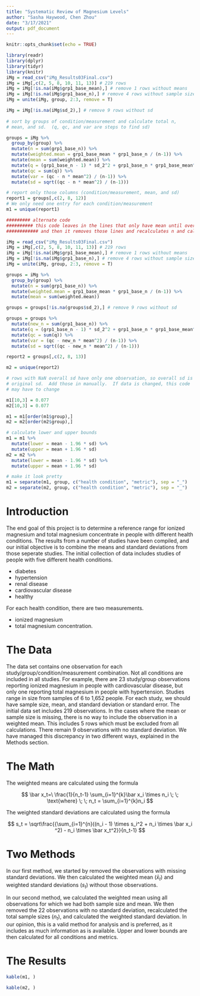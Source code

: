 ```yaml
---
title: "Systematic Review of Magnesium Levels"
author: "Sasha Haywood, Chen Zhou"
date: "3/17/2021"
output: pdf_document
---
```


```r
knitr::opts_chunk$set(echo = TRUE)
```

```r
library(readr)
library(dplyr)
library(tidyr)
library(knitr)
iMg = read_csv("iMg_Results03Final.csv")
iMg = iMg[,c(2, 5, 8, 10, 11, 13)] # 219 rows
iMg = iMg[!is.na(iMg$grp1_base_mean),] # remove 1 rows without means
iMg = iMg[!is.na(iMg$grp1_base_n),] # remove 4 rows without sample sizes
iMg = unite(iMg, group, 2:3, remove = T)

iMg = iMg[!is.na(iMg$sd_2),] # remove 9 rows without sd
  
# sort by groups of condition/measurement and calculate total n,
# mean, and sd.  (q, qc, and var are steps to find sd)

groups = iMg %>%
  group_by(group) %>%
  mutate(n = sum(grp1_base_n)) %>%
  mutate(weighted.mean = grp1_base_mean * grp1_base_n / (n-1)) %>%
  mutate(mean = sum(weighted.mean)) %>%
  mutate(q = (grp1_base_n - 1) * sd_2^2 + grp1_base_n * grp1_base_mean^2) %>%
  mutate(qc = sum(q)) %>%
  mutate(var = (qc - n * mean^2) / (n-1)) %>%
  mutate(sd = sqrt((qc - n * mean^2) / (n-1)))

# report only those columns (condition/measurement, mean, and sd)
report1 = groups[,c(2, 8, 12)]
# We only need one entry for each condition/measurement
m1 = unique(report1)

######### alternate code 
########## this code leaves in the lines that only have mean until overall mean has been calculated
############ and then it removes those lines and recalculates n and calculates overall sd

iMg = read_csv("iMg_Results03Final.csv")
iMg = iMg[,c(2, 5, 8, 10, 11, 13)] # 219 rows
iMg = iMg[!is.na(iMg$grp1_base_mean),] # remove 1 rows without means
iMg = iMg[!is.na(iMg$grp1_base_n),] # remove 4 rows without sample sizes
iMg = unite(iMg, group, 2:3, remove = T)

groups = iMg %>%
  group_by(group) %>%
  mutate(n = sum(grp1_base_n)) %>%
  mutate(weighted.mean = grp1_base_mean * grp1_base_n / (n-1)) %>%
  mutate(mean = sum(weighted.mean))

groups = groups[!is.na(groups$sd_2),] # remove 9 rows without sd

groups = groups %>%
  mutate(new_n = sum(grp1_base_n)) %>%
  mutate(q = (grp1_base_n - 1) * sd_2^2 + grp1_base_n * grp1_base_mean^2) %>%
  mutate(qc = sum(q)) %>%
  mutate(var = (qc - new_n * mean^2) / (n-1)) %>%
  mutate(sd = sqrt((qc - new_n * mean^2) / (n-1)))

report2 = groups[,c(2, 8, 13)]

m2 = unique(report2)

# rows with NaN overall sd have only one observation, so overall sd is same as 
# original sd.  Add those in manually.  If data is changed, this code 
# may have to change

m1[10,3] = 0.077
m2[10,3] = 0.077

m1 = m1[order(m1$group),] 
m2 = m2[order(m2$group),] 

# calculate lower and upper bounds
m1 = m1 %>%
  mutate(lower = mean - 1.96 * sd) %>%
  mutate(upper = mean + 1.96 * sd)
m2 = m2 %>%
  mutate(lower = mean - 1.96 * sd) %>%
  mutate(upper = mean + 1.96 * sd)

# make it look pretty
m1 = separate(m1, group, c("health condition", "metric"), sep = "_")
m2 = separate(m2, group, c("health condition", "metric"), sep = "_")
```

# Introduction
The end goal of this project is to determine a reference range for ionized magnesium and total magnesium concentrate in people with different health conditions.  The results from a number of studies have been compiled, and our initial objective is to combine the means and standard deviations from those seperate studies.  The initial collection of data includes studies of people with five different health conditions.

 * diabetes 
 * hypertension
 * renal disease
 * cardiovascular disease
 * healthy

For each health condition, there are two measurements.

 * ionized magnesium 
 * total magnesium concentration.

# The Data
The data set contains one observation for each study/group/condition/measurement combination.  Not all conditions are included in all studies.  For example, there are 23 study/group observations reporting ionized magnesium in people with cardiovascular disease, but only one reporting total magnesium in people with hypertension.  Studies range in size from samples of 6 to 1,652 people.  For each study, we should have sample size, mean, and standard deviation or standard error. The initial data set includes 219 observations. In the cases where the mean or sample size is missing, there is no way to include the observation in a weighted mean.  This includes 5 rows which must be excluded from all calculations.  There remain 9 observations with no standard deviation.  We have managed this discrepancy in two different ways, explained in the Methods section.

# The Math
The weighted means are calculated using the formula

$$
\bar x_t=\  \frac{1}{n_t-1} \sum_{i=1}^{k}\bar x_i \times n_i \; \; \text{where} \; \; n_t = \sum_{i=1}^{k}n_i 
$$

The weighted standard deviations are calculated using the formula

$$
s_t = \sqrt\frac{{\sum_{i=1}^{n}((n_i - 1) \times s_i^2 + n_i \times \bar x_i ^2) - n_i \times \bar x_t^2}}{n_t-1}
$$

# Two Methods
In our first method, we started by removed the observations with missing standard deviations.   We then calculated the weighted mean ($\bar x_t$) and weighted standard deviations ($s_t$) without those observations.

In our second method, we calculated the weighted mean using all observations for which we had both sample size and mean.  We then removed the 22 observations with no standard deviation, recalculated the total sample sizes ($n_t$), and calculated the weighted standard deviation. In our opinion, this is a valid method for analysis and is preferred, as it includes as much information as is available.  Upper and lower bounds are then calculated for all conditions and metrics.

# The Results

\begin{center}

Method 1

\end{center}

```r
kable(m1, )
```

\begin{center}

Method 2

\end{center}

```r
kable(m2, )
``` 
